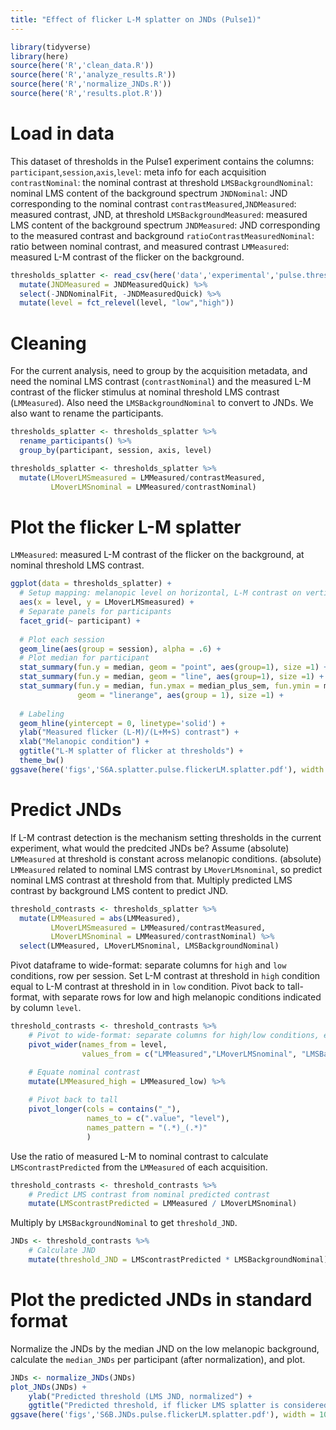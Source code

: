 ```yaml
---
title: "Effect of flicker L-M splatter on JNDs (Pulse1)"
---
```

```r
library(tidyverse)
library(here)
source(here('R','clean_data.R'))
source(here('R','analyze_results.R'))
source(here('R','normalize_JNDs.R'))
source(here('R','results.plot.R'))
```
# Load in data
This dataset of thresholds in the Pulse1 experiment contains the columns:
`participant`,`session`,`axis`,`level`: meta info for each acquisition
`contrastNominal`: the nominal contrast at threshold
`LMSBackgroundNominal`: nominal LMS content of the background spectrum
`JNDNominal`: JND corresponding to the nominal contrast
`contrastMeasured`,`JNDMeasured`: measured contrast, JND, at threshold
`LMSBackgroundMeasured`: measured LMS content of the background spectrum
`JNDMeasured`: JND corresponding to the measured contrast and background
`ratioContrastMeasuredNominal`: ratio between nominal contrast, and measured contrast
`LMMeasured`: measured L-M contrast of the flicker on the background.
```r
thresholds_splatter <- read_csv(here('data','experimental','pulse.thresholds.splatter.csv')) %>%
  mutate(JNDMeasured = JNDMeasuredQuick) %>%
  select(-JNDNominalFit, -JNDMeasuredQuick) %>%
  mutate(level = fct_relevel(level, "low","high"))  
```
# Cleaning
For the current analysis, need to group by the acquisition metadata, and need the nominal LMS contrast (`contrastNominal`) and the measured L-M contrast of the flicker stimulus at nominal threshold LMS contrast (`LMMeasured`). Also need the `LMSBackgroundNominal` to convert to JNDs. We also want to rename the participants.
```r
thresholds_splatter <- thresholds_splatter %>%
  rename_participants() %>%
  group_by(participant, session, axis, level)
```
```r
thresholds_splatter <- thresholds_splatter %>%
  mutate(LMoverLMSmeasured = LMMeasured/contrastMeasured,
         LMoverLMSnominal = LMMeasured/contrastNominal)
```
# Plot the flicker L-M splatter
`LMMeasured`: measured L-M contrast of the flicker on the background, at nominal threshold LMS contrast.
```r
ggplot(data = thresholds_splatter) +
  # Setup mapping: melanopic level on horizontal, L-M contrast on vertical
  aes(x = level, y = LMoverLMSmeasured) +
  # Separate panels for participants
  facet_grid(~ participant) +
  
  # Plot each session
  geom_line(aes(group = session), alpha = .6) +
  # Plot median for participant
  stat_summary(fun.y = median, geom = "point", aes(group=1), size =1) +
  stat_summary(fun.y = median, geom = "line", aes(group=1), size =1) +
  stat_summary(fun.y = median, fun.ymax = median_plus_sem, fun.ymin = median_minus_sem,
               geom = "linerange", aes(group = 1), size =1) +  
  
  # Labeling
  geom_hline(yintercept = 0, linetype='solid') +
  ylab("Measured flicker (L-M)/(L+M+S) contrast") +
  xlab("Melanopic condition") +
  ggtitle("L-M splatter of flicker at thresholds") +
  theme_bw()
ggsave(here('figs','S6A.splatter.pulse.flickerLM.splatter.pdf'), width = 10, height = 5)
```
# Predict JNDs
If L-M contrast detection is the mechanism setting thresholds in the current experiment, what would the predcited JNDs be? Assume (absolute) `LMMeasured` at threshold is constant across melanopic conditions. (absolute) `LMMeasured` related to nominal LMS contrast by `LMoverLMsnominal`, so predict nominal LMS contrast at threshold from that. Multiply predicted LMS contrast by background LMS content to predict JND.
```r
threshold_contrasts <- thresholds_splatter %>%
  mutate(LMMeasured = abs(LMMeasured),
         LMoverLMSmeasured = LMMeasured/contrastMeasured,
         LMoverLMSnominal = LMMeasured/contrastNominal) %>%
  select(LMMeasured, LMoverLMSnominal, LMSBackgroundNominal)
```
Pivot dataframe to wide-format: separate columns for `high` and `low` conditions, row per session. Set L-M contrast at threshold in `high` condition equal to L-M contrast at threshold in in `low` condition. Pivot back to tall-format, with separate rows for low and high melanopic conditions indicated by column `level`.
```r
threshold_contrasts <- threshold_contrasts %>%
    # Pivot to wide-format: separate columns for high/low conditions, each row is a session
    pivot_wider(names_from = level, 
                values_from = c("LMMeasured","LMoverLMSnominal", "LMSBackgroundNominal")) %>%

    # Equate nominal contrast
    mutate(LMMeasured_high = LMMeasured_low) %>%
  
    # Pivot back to tall
    pivot_longer(cols = contains("_"),
                 names_to = c(".value", "level"),
                 names_pattern = "(.*)_(.*)"
                 )
```
Use the ratio of measured L-M to nominal contrast to calculate `LMScontrastPredicted` from the `LMMeasured` of each acquisition.
```r
threshold_contrasts <- threshold_contrasts %>%
    # Predict LMS contrast from nominal predicted contrast
    mutate(LMScontrastPredicted = LMMeasured / LMoverLMSnominal)
```
Multiply by `LMSBackgroundNominal` to get `threshold_JND`.
```r
JNDs <- threshold_contrasts %>%
    # Calculate JND
    mutate(threshold_JND = LMScontrastPredicted * LMSBackgroundNominal)
```

# Plot the predicted JNDs in standard format
Normalize the JNDs by the median JND on the low melanopic background, calculate the `median_JNDs` per participant (after normalization), and plot.
```r
JNDs <- normalize_JNDs(JNDs)
plot_JNDs(JNDs) +
    ylab("Predicted threshold (LMS JND, normalized") +
    ggtitle("Predicted threshold, if flicker LMS splatter is considered")
ggsave(here('figs','S6B.JNDs.pulse.flickerLM.splatter.pdf'), width = 10, height = 5)
```